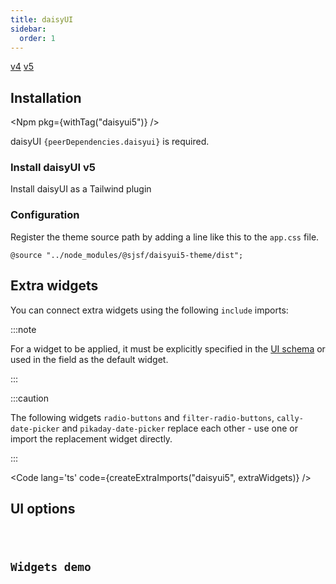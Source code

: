 ```yaml
---
title: daisyUI
sidebar:
  order: 1
---
```







<Picker>
  <a href="../daisyui/" data-active={false}>v4</a>
  <a href="." data-active={true}>v5</a>
</Picker>

## Installation

<Npm pkg={withTag("daisyui5")} />

daisyUI <code>{peerDependencies.daisyui}</code> is required.

### Install daisyUI v5

<LinkButton href="https://daisyui.com/docs/install/" variant='secondary' target="_blank" icon="external">
  Install daisyUI as a Tailwind plugin
</LinkButton>

### Configuration

Register the theme source path by adding a line like this to the `app.css` file.

`@source "../node_modules/@sjsf/daisyui5-theme/dist";`

## Extra widgets

You can connect extra widgets using the following `include` imports:

:::note

For a widget to be applied, it must be explicitly specified in the
[UI schema](../../form/ui-schema/#ui-components)
or used in the field as the default widget.

:::

:::caution

The following widgets `radio-buttons` and `filter-radio-buttons`,
`cally-date-picker` and `pikaday-date-picker` replace each other -
use one or import the replacement widget directly.

:::

<Code lang='ts' code={createExtraImports("daisyui5", extraWidgets)} />

## UI options

<Code code={uiOptionsCode} lang="typescript" />

## Widgets demo

<Tabs>
  <TabItem label='Form'>
    <FormCard style={styles}>
      <Form client:only="svelte" />
    </FormCard>
  </TabItem>
  <TabItem label="JSON Schema" >
    <Code lang="json" code={JSON.stringify(schemas.schema, replacer, 2)} />
  </TabItem>
  <TabItem label="UI Schema">
    <Code lang="json" code={JSON.stringify(schemas.uiSchema, replacer, 2)} />
  </TabItem>
</Tabs>
